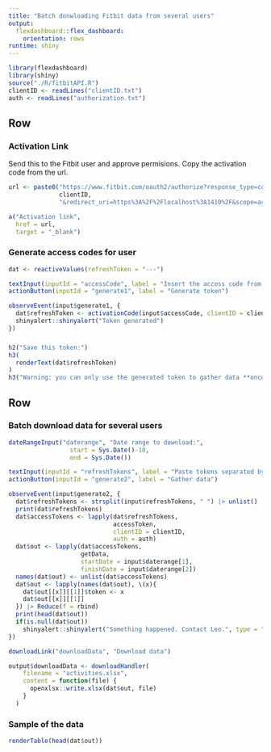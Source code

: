 ```yaml
---
title: "Batch donwloading Fitbit data from several users"
output: 
  flexdashboard::flex_dashboard:
    orientation: rows
runtime: shiny
---
```


```r
library(flexdashboard)
library(shiny)
source("./R/fitbitAPI.R")
clientID <- readLines("clientID.txt")
auth <- readLines("authorization.txt")
```

Row {data-height=400}
-----------------------------------------------------------------------

### Activation Link

Send this to the Fitbit user and approve permisions. Copy the activation code from the url.

```r
url <- paste0("https://www.fitbit.com/oauth2/authorize?response_type=code&client_id=",
              clientID,
              "&redirect_uri=https%3A%2F%2Flocalhost%3A1410%2F&scope=activity%20heartrate%20location%20nutrition%20profile%20settings%20sleep%20social%20weight&expires_in=604800")

a("Activation link", 
  href = url, 
  target = "_blank")  
```

### Generate access codes for user

```r
dat <- reactiveValues(refreshToken = "---")

textInput(inputId = "accessCode", label = "Insert the access code from the url")
actionButton(inputId = "generate1", label = "Generate token")

observeEvent(input$generate1, {
  dat$refreshToken <- activationCode(input$accessCode, clientID = clientID, auth = auth)
  shinyalert::shinyalert("Token generated")
})
```

###

```r
h2("Save this token:")
h3(
  renderText(dat$refreshToken)
)
h3("Warning: you can only use the generated token to gather data **once**")
```

Row {data-height=400}
-----------------------------------------------------------------------

### Batch download data for several users

```r
dateRangeInput("daterange", "Date range to download:",
                 start = Sys.Date()-10,
                 end = Sys.Date())

textInput(inputId = "refreshTokens", label = "Paste tokens separated by space")
actionButton(inputId = "generate2", label = "Gather data")

observeEvent(input$generate2, {
  dat$refreshTokens <- strsplit(input$refreshTokens, " ") |> unlist()
  print(dat$refreshTokens)
  dat$accessTokens <- lapply(dat$refreshTokens, 
                             accessToken, 
                             clientID = clientID,
                             auth = auth)
  dat$out <- lapply(dat$accessTokens, 
                    getData, 
                    startDate = input$daterange[1], 
                    finishDate = input$daterange[2])
  names(dat$out) <- unlist(dat$accessTokens)
  dat$out <- lapply(names(dat$out), \(x){
    dat$out[[x]][[1]]$token <- x
    dat$out[[x]][[1]]
  }) |> Reduce(f = rbind)
  print(head(dat$out))
  if(is.null(dat$out))
    shinyalert::shinyalert("Something happened. Contact Leo.", type = "error")
})
```

```r
downloadLink("downloadData", "Download data")
```

```r
output$downloadData <- downloadHandler(
    filename = "activities.xlsx",
    content = function(file) {
      openxlsx::write.xlsx(dat$out, file)
    }
  )
```

### Sample of the data

```r
renderTable(head(dat$out))
```

